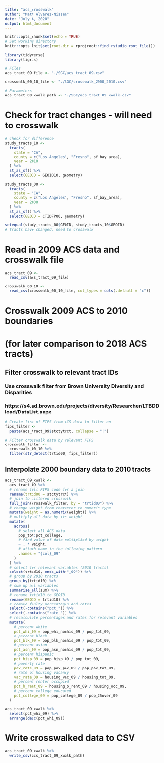 ```yaml
---
title: "acs_crosswalk"
author: "Matt Alvarez-Nissen"
date: "July 6, 2020"
output: html_document
---
```


```r
knitr::opts_chunk$set(echo = TRUE)
# Set working directory
knitr::opts_knit$set(root.dir = rprojroot::find_rstudio_root_file())
```

```r
library(tidyverse)
library(tigris)

# Files
acs_tract_09_file <- "./SGC/acs_tract_09.csv"

crosswalk_00_10_file <- "./SGC/crosswalk_2000_2010.csv"

# Parameters
acs_tract_09_xwalk_path <- "./SGC/acs_tract_09_xwalk.csv"
```

# Check for tract changes - will need to crosswalk
```r
# check for difference
study_tracts_10 <-
  tracts(
    state = "CA",
    county = c("Los Angeles", "Fresno", sf_bay_area),
    year = 2010
  ) %>% 
  st_as_sf() %>% 
  select(GEOID = GEOID10, geometry)

study_tracts_00 <-
  tracts(
    state = "CA",
    county = c("Los Angeles", "Fresno", sf_bay_area),
    year = 2000
  ) %>% 
  st_as_sf() %>% 
  select(GEOID = CTIDFP00, geometry)

setequal(study_tracts_00$GEOID, study_tracts_10$GEOID)
# Tracts have changed, need to crosswalk
```

# Read in 2009 ACS data and crosswalk file
```r
acs_tract_09 <- 
  read_csv(acs_tract_09_file)

crosswalk_00_10 <-
  read_csv(crosswalk_00_10_file, col_types = cols(.default = "c"))
```

# Crosswalk 2009 ACS to 2010 boundaries 
# (for later comparison to 2018 ACS tracts)
## Filter crosswalk to relevant tract IDs
### Use crosswalk filter from Brown University Diversity and Disparities
### https://s4.ad.brown.edu/projects/diversity/Researcher/LTBDDload/DataList.aspx
```r
# Create list of FIPS from ACS data to filter on
fips_filter <-
  paste(acs_tract_09$stctytrct, collapse = "|")

# Filter crosswalk data by relevant FIPS
crosswalk_filter <-
  crosswalk_00_10 %>% 
  filter(str_detect(trtid00, fips_filter))
```

## Interpolate 2000 boundary data to 2010 tracts
```r
acs_tract_09_xwalk <-
  acs_tract_09 %>% 
  # rename full FIPS code for a join
  rename(trtid00 = stctytrct) %>% 
  # join to filtered crosswalk
  full_join(crosswalk_filter, by = "trtid00") %>% 
  # change weight from character to numeric type
  mutate(weight = as.numeric(weight)) %>% 
  # multiply all data by its weight
  mutate(
    across(
      # select all ACS data
      pop_tot:pct_college,
      # find value of data multiplied by weight
      ~ . * weight, 
      # attach name in the following pattern
      .names = "{col}_09"
    )
  ) %>% 
  # select for relevant variables (2010 tracts)
  select(trtid10, ends_with("_09")) %>% 
  # group by 2010 tracts
  group_by(trtid10) %>% 
  # sum up all variables
  summarise_all(sum) %>% 
  # rename trtid10 to GEOID
  rename(GEOID = trtid10) %>% 
  # remove faulty percentages and rates
  select(-contains("pct_")) %>% 
  select(-contains("rate_")) %>% 
  # recalculate percentages and rates for relevant variables
  mutate(
    # percent white
    pct_whi_09 = pop_whi_nonhis_09 / pop_tot_09,
    # percent black
    pct_blk_09 = pop_blk_nonhis_09 / pop_tot_09,
    # percent asian
    pct_asn_09 = pop_asn_nonhis_09 / pop_tot_09,
    # percent hispanic
    pct_hisp_09 = pop_hisp_09 / pop_tot_09,
    # poverty rate
    pov_rate_09 = pop_pov_pov_09 / pop_pov_tot_09,
    # rate of housing vacancy
    vac_rate_09 = housing_vac_09 / housing_tot_09,
    # percent renter occupied
    pct_h_rent_09 = housing_o_rent_09 / housing_occ_09,
    # percent college educated
    pct_college_09 = pop_college_09 / pop_25over_09
  )

acs_tract_09_xwalk %>% 
  select(pct_whi_09) %>% 
  arrange(desc(pct_whi_09))
```

# Write crosswalked data to CSV
```r
acs_tract_09_xwalk %>% 
  write_csv(acs_tract_09_xwalk_path)
```